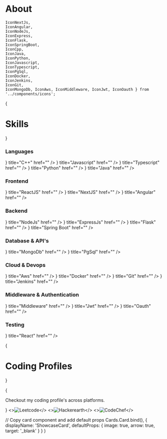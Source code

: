 # About
    IconNextJs, 
    IconAngular, 
    IconNodeJs, 
    IconExpress, 
    IconFlask, 
    IconSpringBoot, 
    IconCpp, 
    IconJava, 
    IconPython, 
    IconJavascript,
    IconTypescript,
    IconPgSql,
    IconDocker,
    IconJenkins,
    IconGit,
    IconMongoDb, IconAws, IconMiddleware, IconJwt, IconOauth } from '../components/icons';

{<h1 className="mt-10 mb-4 text-center text-[2.5rem] font-bold tracking-tight">Skills</h1>}

### Languages
<Cards>
    <Card
    icon={<IconCpp />}
    title="C++"
    href="" />
    <Card
    icon={<IconJavascript />}
    title="Javascript"
    href="" />
    <Card
    icon={<IconTypescript />}
    title="Typescript"
    href="" />
    <Card
    icon={<IconPython />}
    title="Python"
    href="" />
    <Card
    icon={<IconJava />}
    title="Java"
    href="" />
</Cards>

### Frontend
<Cards>
    <Card
    icon={<IconReact />}
    title="ReactJS"
    href="" />
    <Card
    icon={<IconNextJs />}
    title="NextJS"
    href="" />
    <Card
    icon={<IconAngular />}
    title="Angular"
    href="" />
</Cards>

### Backend
<Cards>
    <Card
    icon={<IconNodeJs />}
    title="NodeJs"
    href="" />
    <Card
    icon={<IconExpress />}
    title="ExpressJs"
    href="" />
    <Card
    icon={<IconFlask />}
    title="Flask"
    href="" />
    <Card
    icon={<IconSpringBoot />}
    title="Spring Boot"
    href="" />

</Cards>

### Database & API's
<Cards>
    <Card
    icon={<IconMongoDb />}
    title="MongoDb"
    href="" />
    <Card
    icon={<IconPgSql />}
    title="PgSql"
    href="" />
</Cards>

### Cloud & Devops
<Cards>
    <Card
    icon={<IconAws />}
    title="Aws"
    href="" />
    <Card
    icon={<IconDocker />}
    title="Docker"
    href="" />
    <Card
    icon={<IconGit />}
    title="Git"
    href="" />
    <Card
    icon={<IconJenkins />}
    title="Jenkins"
    href="" />
</Cards>

### Middleware & Authentication
<Cards>
    <Card
    icon={<IconMiddleware />}
    title="Middleware"
    href="" />
    <Card
    icon={<IconJwt />}
    title="Jwt"
    href="" />
    <Card
    icon={<IconOauth />}
    title="Oauth"
    href="" />
</Cards>

### Testing
<Cards>
    <Card
    icon={<IconReact />}
    title="React"
    href="" />
</Cards>


{<h1 className="mt-10 mb-4 text-center text-[2.5rem] font-bold tracking-tight">Coding Profiles</h1>}

{<p className="mb-16 text-center text-lg text-gray-500 dark:text-gray-400">Checkout my coding profile's across platforms.</p>}
<Cards>
  <ShowcaseCard title="Go to Profile" href="https://leetcode.com/Kaushal121/">
    <>![Leetcode](./assets/leetcode.png)</>
  </ShowcaseCard>
  <ShowcaseCard title="Go to Profile" href="https://www.hackerearth.com/@kaushal121">
    <>![Hackerearth](./assets/hackerearth.jpeg)</>
  </ShowcaseCard>
  <ShowcaseCard title="Go to Profile" href="https://www.codechef.com/users/verma123">
    <>![CodeChef](./assets/codechef.png)</>
  </ShowcaseCard>
</Cards>


  // Copy card component and add default props
  Cards.Card.bind(),
  {
    displayName: 'ShowcaseCard',
    defaultProps: {
      image: true,
      arrow: true,
      target: '_blank'
    }
  }
)

<style global jsx>{`
  img {
    aspect-ratio: 12/6.3;
    object-fit: cover;
  }
`}</style>